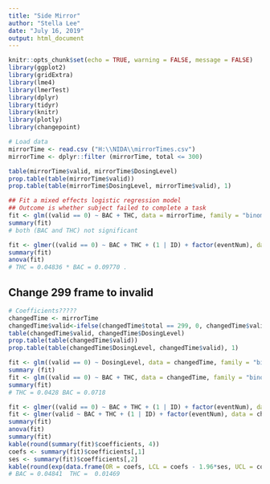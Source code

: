 ```yaml
---
title: "Side Mirror"
author: "Stella Lee"
date: "July 16, 2019"
output: html_document
---
```


```r
knitr::opts_chunk$set(echo = TRUE, warning = FALSE, message = FALSE)
library(ggplot2)
library(gridExtra)
library(lme4)
library(lmerTest)
library(dplyr)
library(tidyr)
library(knitr)
library(plotly)
library(changepoint)
```

```r
# Load data
mirrorTime <- read.csv ("H:\\NIDA\\mirrorTimes.csv")
mirrorTime <- dplyr::filter (mirrorTime, total <= 300)
```

```r
table(mirrorTime$valid, mirrorTime$DosingLevel)
prop.table(table(mirrorTime$valid))
prop.table(table(mirrorTime$DosingLevel, mirrorTime$valid), 1)

## Fit a mixed effects logistic regression model
## Outcome is whether subject failed to complete a task
fit <- glm((valid == 0) ~ BAC + THC, data = mirrorTime, family = "binomial")
summary(fit)
# both (BAC and THC) not significant

fit <- glmer((valid == 0) ~ BAC + THC + (1 | ID) + factor(eventNum), data = mirrorTime, family = "binomial")
summary(fit)
anova(fit)
# THC = 0.04836 * BAC = 0.09770 .

```

## Change 299 frame to invalid
```r
# Coefficients????? 
changedTime <- mirrorTime
changedTime$valid<-ifelse(changedTime$total == 299, 0, changedTime$valid)
table(changedTime$valid, changedTime$DosingLevel)
prop.table(table(changedTime$valid))
prop.table(table(changedTime$DosingLevel, changedTime$valid), 1)

fit <- glm((valid == 0) ~ DosingLevel, data = changedTime, family = "binomial")
summary (fit)
fit <- glm((valid == 0) ~ BAC + THC, data = changedTime, family = "binomial")
summary(fit)
# THC = 0.0428 BAC = 0.0718

fit <- glmer((valid == 0) ~ BAC + THC + (1 | ID) + factor(eventNum), data = changedTime, family = "binomial")
fit <- glmer(valid ~ BAC + THC + (1 | ID) + factor(eventNum), data = changedTime, family = "binomial")
summary(fit)
anova(fit)
summary(fit)
kable(round(summary(fit)$coefficients, 4))
coefs <- summary(fit)$coefficients[,1]
ses <- summary(fit)$coefficients[,2]
kable(round(exp(data.frame(OR = coefs, LCL = coefs - 1.96*ses, UCL = coefs + 1.96*ses)), 4))
# BAC = 0.04841  THC =  0.01469
```
